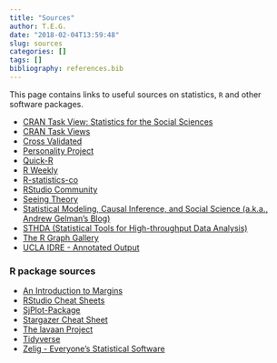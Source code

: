 ```yaml
---
title: "Sources"
author: T.E.G.
date: "2018-02-04T13:59:48"
slug: sources
categories: []
tags: []
bibliography: references.bib
---
```


This page contains links to useful sources on statistics, `R` and other software packages. 

* [CRAN Task View: Statistics for the Social Sciences](https://cran.r-project.org/web/views/SocialSciences.html)
* [CRAN Task Views](https://cran.r-project.org/web/views/)
* [Cross Validated](https://stats.stackexchange.com)
* [Personality Project](http://personality-project.org/index.html)
* [Quick-R](http://www.statmethods.net/)
* [R Weekly](https://rweekly.org/)
* [R-statistics-co](http://r-statistics.co/)
* [RStudio Community](https://community.rstudio.com/)
* [Seeing Theory](http://students.brown.edu/seeing-theory/)
* [Statistical Modeling, Causal Inference, and Social Science (a.k.a., Andrew Gelman's Blog)](http://andrewgelman.com)
* [STHDA (Statistical Tools for High-throughput Data Analysis)](http://www.sthda.com/english/)
* [The R Graph Gallery](http://www.r-graph-gallery.com/)
* [UCLA IDRE - Annotated Output](https://stats.idre.ucla.edu/other/annotatedoutput/)


### R package sources

* [An Introduction to Margins](https://cran.r-project.org/web/packages/margins/vignettes/Introduction.html)
* [RStudio Cheat Sheets](https://www.rstudio.com/resources/cheatsheets/)
* [SjPlot-Package](http://www.strengejacke.de/sjPlot/)
* [Stargazer Cheat Sheet](http://www.jakeruss.com/cheatsheets/stargazer/)
* [The lavaan Project](http://lavaan.ugent.be/)
* [Tidyverse](https://www.tidyverse.org/)
* [Zelig - Everyone's Statistical Software](https://zeligproject.org/)





